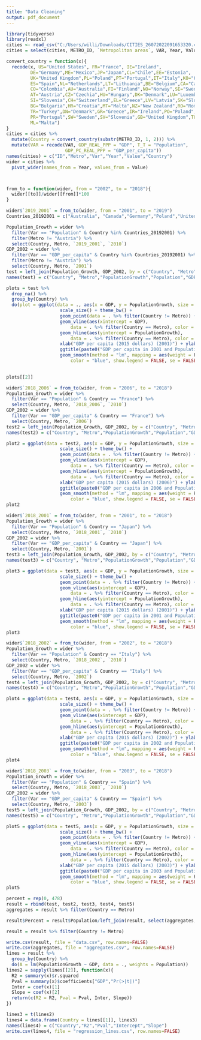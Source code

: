 ```yaml
---
title: "Data Cleaning"
output: pdf_document
---
```


```r
library(tidyverse)
library(readxl)
cities <- read_csv("C:/Users/willi/Downloads/CITIES_26072022091653320.csv")
cities = select(cities, METRO_ID, `Metropolitan areas`, VAR, Year, Value)

convert_country = function(x){
  recode(x, US="United States", FR="France", IE="Ireland", 
         DE="Germany",ME="Mexico",JP="Japan",CL="Chile",EE="Estonia",
         UK="United Kingdom",PL="Poland",PT="Portugal",IT="Italy",KO="Korea",
         ES="Spain",NL="Netherlands",LT="Lithuania",BE="Belgium",CA="Canada",
         CO="Colombia",AU="Australia",FI="Finland",NO="Norway",SE="Sweden",
         AT="Austria",CZ="Czechia",HU="Hungary",DK="Denmark",LU="Luxembourg",
         SI="Slovenia",CH="Switzerland",EL="Greece",LV="Latvia",SK="Slovakia",
         BG="Bulgaria",HR="Croatia",MT="Malta",NZ="New Zealand",RO="Romania",
         TR="Turkey",DN="Denmark",GR="Greece",IR="Ireland",PO="Poland",
         PR="Portugal",SW="Sweden",SV="Slovenia",GB="United Kingdom",TU="Turkey",
         ML="Malta")
}
cities = cities %>%
  mutate(Country = convert_country(substr(METRO_ID, 1, 2))) %>%
  mutate(VAR = recode(VAR, GDP_REAL_PPP = "GDP", T_T = "Population", 
                      GDP_PC_REAL_PPP = "GDP_per_capita"))
names(cities) = c("ID","Metro","Var","Year","Value","Country")
wider = cities %>%
  pivot_wider(names_from = Year, values_from = Value)



from_to = function(wider, from = "2002", to = "2018"){
  wider[[to]]/wider[[from]]*100
}

wider$`2019_2001` = from_to(wider, from = "2001", to = "2019")
Countries_20192001 = c("Australia", "Canada","Germany","Poland","United Kingdom","United States")
```



```r
Population_Growth = wider %>%
  filter(Var == "Population" & Country %in% Countries_20192001) %>%
  filter(Metro != "Austria") %>%
  select(Country, Metro, `2019_2001`, `2010`)
GDP_2002 = wider %>%
  filter(Var == "GDP_per_capita" & Country %in% Countries_20192001) %>%
  filter(Metro != "Austria") %>%
  select(Country, Metro, `2001`)
test = left_join(Population_Growth, GDP_2002, by = c("Country", "Metro"))
names(test) = c("Country", "Metro","PopulationGrowth","Population","GDP")

plots = test %>%
  drop_na() %>%
  group_by(Country) %>%
  do(plot = ggplot(data = ., aes(x = GDP, y = PopulationGrowth, size = Population)) + 
                    scale_size() + theme_bw() +
                    geom_point(data = . %>% filter(Country != Metro)) + 
                    geom_vline(aes(xintercept = GDP),
                        data = . %>% filter(Country == Metro), color = "red") +
                    geom_hline(aes(yintercept = PopulationGrowth),
                        data = . %>% filter(Country == Metro), color = "red") +
                    xlab("GDP per capita (2015 dollars) (2001)") + ylab("Population in 2019 (2001 = 100)")+
                    ggtitle(paste0("GDP per capita in 2001 and Population Growth (2001-2019) for ",.$Country[[1]])) + 
                    geom_smooth(method = "lm", mapping = aes(weight = Population), 
                        color = "blue", show.legend = FALSE, se = FALSE))
  
```


```r
plots[[2]]
```

```r
wider$`2018_2006` = from_to(wider, from = "2006", to = "2018")
Population_Growth = wider %>%
  filter(Var == "Population" & Country == "France") %>%
  select(Country, Metro, `2018_2006`, `2010`)
GDP_2002 = wider %>%
  filter(Var == "GDP_per_capita" & Country == "France") %>%
  select(Country, Metro, `2006`)
test2 = left_join(Population_Growth, GDP_2002, by = c("Country", "Metro"))
names(test2) = c("Country", "Metro","PopulationGrowth","Population","GDP")

plot2 = ggplot(data = test2, aes(x = GDP, y = PopulationGrowth, size = Population)) + 
                    scale_size() + theme_bw() +
                    geom_point(data = . %>% filter(Country != Metro)) + 
                    geom_vline(aes(xintercept = GDP),
                        data = . %>% filter(Country == Metro), color = "red") +
                    geom_hline(aes(yintercept = PopulationGrowth),
                        data = . %>% filter(Country == Metro), color = "red") +
                    xlab("GDP per capita (2015 dollars) (2006)") + ylab("Population in 2018 (2006 = 100)")+
                    ggtitle(paste0("GDP per capita in 2006 and Population Growth (2006-2018) for France")) + 
                    geom_smooth(method = "lm", mapping = aes(weight = Population), 
                        color = "blue", show.legend = FALSE, se = FALSE)
plot2
```


```r
wider$`2018_2001` = from_to(wider, from = "2001", to = "2018")
Population_Growth = wider %>%
  filter(Var == "Population" & Country == "Japan") %>%
  select(Country, Metro, `2018_2001`, `2010`)
GDP_2002 = wider %>%
  filter(Var == "GDP_per_capita" & Country == "Japan") %>%
  select(Country, Metro, `2001`)
test3 = left_join(Population_Growth, GDP_2002, by = c("Country", "Metro"))
names(test3) = c("Country", "Metro","PopulationGrowth","Population","GDP")

plot3 = ggplot(data = test3, aes(x = GDP, y = PopulationGrowth, size = Population)) + 
                    scale_size() + theme_bw() +
                    geom_point(data = . %>% filter(Country != Metro)) + 
                    geom_vline(aes(xintercept = GDP),
                        data = . %>% filter(Country == Metro), color = "red") +
                    geom_hline(aes(yintercept = PopulationGrowth),
                        data = . %>% filter(Country == Metro), color = "red") +
                    xlab("GDP per capita (2015 dollars) (2001)") + ylab("Population in 2018 (2001 = 100)")+
                    ggtitle(paste0("GDP per capita in 2001 and Population Growth (2001-2018) for Japan")) + 
                    geom_smooth(method = "lm", mapping = aes(weight = Population), 
                        color = "blue", show.legend = FALSE, se = FALSE)
plot3
```


```r
wider$`2018_2002` = from_to(wider, from = "2002", to = "2018")
Population_Growth = wider %>%
  filter(Var == "Population" & Country == "Italy") %>%
  select(Country, Metro, `2018_2002`, `2010`)
GDP_2002 = wider %>%
  filter(Var == "GDP_per_capita" & Country == "Italy") %>%
  select(Country, Metro, `2002`)
test4 = left_join(Population_Growth, GDP_2002, by = c("Country", "Metro"))
names(test4) = c("Country", "Metro","PopulationGrowth","Population","GDP")

plot4 = ggplot(data = test4, aes(x = GDP, y = PopulationGrowth, size = Population)) + 
                    scale_size() + theme_bw() +
                    geom_point(data = . %>% filter(Country != Metro)) + 
                    geom_vline(aes(xintercept = GDP),
                        data = . %>% filter(Country == Metro), color = "red") +
                    geom_hline(aes(yintercept = PopulationGrowth),
                        data = . %>% filter(Country == Metro), color = "red") +
                    xlab("GDP per capita (2015 dollars) (2002)") + ylab("Population in 2018 (2002 = 100)")+
                    ggtitle(paste0("GDP per capita in 2002 and Population Growth (2002-2018) for Italy")) + 
                    geom_smooth(method = "lm", mapping = aes(weight = Population), 
                        color = "blue", show.legend = FALSE, se = FALSE)
plot4
```


```r
wider$`2018_2003` = from_to(wider, from = "2003", to = "2018")
Population_Growth = wider %>%
  filter(Var == "Population" & Country == "Spain") %>%
  select(Country, Metro, `2018_2003`, `2010`)
GDP_2002 = wider %>%
  filter(Var == "GDP_per_capita" & Country == "Spain") %>%
  select(Country, Metro, `2003`)
test5 = left_join(Population_Growth, GDP_2002, by = c("Country", "Metro"))
names(test5) = c("Country", "Metro","PopulationGrowth","Population","GDP")

plot5 = ggplot(data = test5, aes(x = GDP, y = PopulationGrowth, size = Population)) + 
                    scale_size() + theme_bw() +
                    geom_point(data = . %>% filter(Country != Metro)) + 
                    geom_vline(aes(xintercept = GDP),
                        data = . %>% filter(Country == Metro), color = "red") +
                    geom_hline(aes(yintercept = PopulationGrowth),
                        data = . %>% filter(Country == Metro), color = "red") +
                    xlab("GDP per capita (2015 dollars) (2003)") + ylab("Population in 2018 (2003 = 100)")+
                    ggtitle(paste0("GDP per capita in 2003 and Population Growth (2003-2018) for Spain")) + 
                    geom_smooth(method = "lm", mapping = aes(weight = Population), 
                        color = "blue", show.legend = FALSE, se = FALSE)
plot5
```



```r
percent = rep(0, 478)
result = rbind(test, test2, test3, test4, test5)
aggregates = result %>% filter(Country == Metro)

result$Percent = result$Population/left_join(result, select(aggregates, Country, Population), by = "Country")$Population.y * 100

result = result %>% filter(Country != Metro)

write.csv(result, file = "data.csv", row.names=FALSE)
write.csv(aggregates, file = "aggregates.csv", row.names=FALSE)
lines = result %>%
  group_by(Country) %>%
  do(A = lm(PopulationGrowth ~ GDP, data = ., weights = Population))
lines2 = sapply(lines[[2]], function(x){
  R2 = summary(x)$r.squared
  Pval = summary(x)$coefficients["GDP","Pr(>|t|)"]
  Inter = coef(x)[1]
  Slope = coef(x)[2]
  return(c(R2 = R2, Pval = Pval, Inter, Slope))
})

lines3 = t(lines2)
lines4 = data.frame(Country = lines[[1]], lines3)
names(lines4) = c("Country","R2","Pval","Intercept","Slope")
write.csv(lines4, file = "regression_lines.csv", row.names=FALSE)
```

